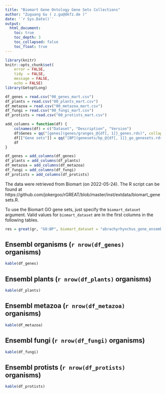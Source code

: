 ```yaml
---
title: "Biomart Gene Ontology Gene Sets Collections"
author: "Zuguang Gu ( z.gu@dkfz.de )"
date: '`r Sys.Date()`'
output:
  html_document:
    toc: true
    toc_depth: 3
    toc_collapsed: false
    toc_float: true
---
```


```r
library(knitr)
knitr::opts_chunk$set(
    error = FALSE,
    tidy  = FALSE,
    message = FALSE,
    echo = FALSE)
library(GetoptLong)
```



```r
df_genes = read.csv("00_genes_mart.csv")
df_plants = read.csv("00_plants_mart.csv")
df_metazoa = read.csv("00_metazoa_mart.csv")
df_fungi = read.csv("00_fungi_mart.csv")
df_protists = read.csv("00_protists_mart.csv")

add_columns = function(df) {
	colnames(df) = c("Dataset", "Description", "Version")
	df$Genes = qq("[genes](genes/granges_@{df[, 1]}_genes.rds)", collapse = FALSE)
	df[["Gene sets"]] = qq("[BP](genesets/bp_@{df[, 1]}_go_genesets.rds), [CC](genesets/cc_@{df[, 1]}_go_genesets.rds), [MF](genesets/mf_@{df[, 1]}_go_genesets.rds)", collapse = FALSE)
	df
}

df_genes = add_columns(df_genes)
df_plants = add_columns(df_plants)
df_metazoa = add_columns(df_metazoa)
df_fungi = add_columns(df_fungi)
df_protists = add_columns(df_protists)
```


The data were retrieved from Biomart (on 2022-05-24). The R script can be found at https://github.com/jokergoo/rGREAT/blob/master/inst/extdata/biomart_genesets.R.

To use the Biomart GO gene sets, just specify the `biomart_dataset` argument. Valid values
for `biomart_dataset` are in the first columns in the following tables.

```r
res = great(gr, "GO:BP", biomart_dataset = "abrachyrhynchus_gene_ensembl")
```

## Ensembl organisms (`r nrow(df_genes)` organisms)

```r
kable(df_genes)
```

## Ensembl plants (`r nrow(df_plants)` organisms)

```r
kable(df_plants)
```

## Ensembl metazoa (`r nrow(df_metazoa)` organisms)

```r
kable(df_metazoa)
```

## Ensembl fungi (`r nrow(df_fungi)` organisms)

```r
kable(df_fungi)
```

## Ensembl protists (`r nrow(df_protists)` organisms)

```r
kable(df_protists)
```

